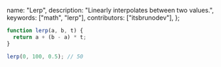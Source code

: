   name: "Lerp",
  description: "Linearly interpolates between two values.",
  keywords: ["math", "lerp"],
  contributors: ["itsbrunodev"],
};

```javascript
function lerp(a, b, t) {
  return a + (b - a) * t;
}
```

```javascript
lerp(0, 100, 0.5); // 50
```